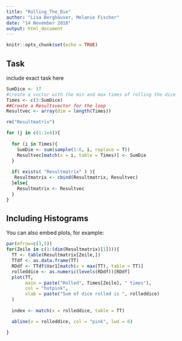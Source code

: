 ---
title: "Rolling_The_Die"
author: "Lisa Berghäuser, Melanie Fischer"
date: "14 November 2018"
output: html_document
---

```{r setup, include=FALSE}
knitr::opts_chunk$set(echo = TRUE)
```

## Task 
include exact task here 

```{r}
SumDice <- 17
#create a vector with the min and max times of rolling the dice
Times <- c(3:SumDice)
##Create a Resultsvector for the loop
Resultvec <- array(dim = length(Times))

rm("Resultmatrix")

for (j in c(1:1e4)){
  
  for (i in Times){
    SumDie <- sum(sample(1:6, i, replace = T))
    Resultvec[match(x = i, table = Times)] <- SumDie
  }
  
  if( exists( "Resultmatrix" ) ){
   Resultmatrix <- cbind(Resultmatrix, Resultvec)
  }else{
    Resultmatrix <- Resultvec
  }
}


```

## Including Histograms

You can also embed plots, for example:

```{r, echo=FALSE}

par(mfrow=c(3,5))
for(Zeile in c(1:(dim(Resultmatrix)[1]))){
  TT <- table(Resultmatrix[Zeile,])
  TTdf <- as.data.frame(TT)
  RDdf <- TTdf$Var1[match(x = max(TT), table = TT)]
  rolleddice <- as.numeric(levels(RDdf))[RDdf]
  plot(TT,
       main = paste("Rolled", Times[Zeile], " times"), 
       col = "hotpink",
       xlab = paste("Sum of dice rolled is ", rolleddice)
  )
  
  index <- match(x = rolleddice, table = TT)

  abline(v = rolleddice, col = "pink", lwd = 6)

}

```

